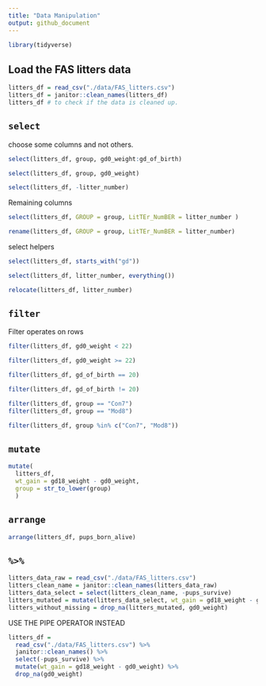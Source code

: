 ```yaml
---
title: "Data Manipulation"
output: github_document
---
```


```r
library(tidyverse)
```

## Load the FAS litters data 

```r
litters_df = read_csv("./data/FAS_litters.csv")
litters_df = janitor::clean_names(litters_df)
litters_df # to check if the data is cleaned up. 
```

## `select`

choose some columns and not others.

```r
select(litters_df, group, gd0_weight:gd_of_birth)
```

```r
select(litters_df, group, gd0_weight)
```

```r
select(litters_df, -litter_number)
```

Remaining columns 

```r
select(litters_df, GROUP = group, LitTEr_NumBER = litter_number )
```

```r
rename(litters_df, GROUP = group, LitTEr_NumBER = litter_number)
```

select helpers 

```r
select(litters_df, starts_with("gd"))
```

```r
select(litters_df, litter_number, everything())
```

```r
relocate(litters_df, litter_number)
```

## `filter` 
Filter operates on rows 

```r
filter(litters_df, gd0_weight < 22)
```

```r
filter(litters_df, gd0_weight >= 22)
```

```r
filter(litters_df, gd_of_birth == 20)
```

```r
filter(litters_df, gd_of_birth != 20)
```

```r
filter(litters_df, group == "Con7")
filter(litters_df, group == "Mod8")
```

```r
filter(litters_df, group %in% c("Con7", "Mod8"))
```

## `mutate`

```r
mutate(
  litters_df, 
  wt_gain = gd18_weight - gd0_weight,
  group = str_to_lower(group)
  )
```

## `arrange`

```r
arrange(litters_df, pups_born_alive)
```

## `%>%`

```r
litters_data_raw = read_csv("./data/FAS_litters.csv")
litters_clean_name = janitor::clean_names(litters_data_raw)
litters_data_select = select(litters_clean_name, -pups_survive)
litters_mutated = mutate(litters_data_select, wt_gain = gd18_weight - gd0_weight)
litters_without_missing = drop_na(litters_mutated, gd0_weight)
```

USE THE PIPE OPERATOR INSTEAD 

```r
litters_df =
  read_csv("./data/FAS_litters.csv") %>% 
  janitor::clean_names() %>% 
  select(-pups_survive) %>% 
  mutate(wt_gain = gd18_weight - gd0_weight) %>% 
  drop_na(gd0_weight)
```



